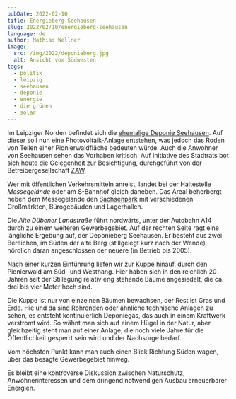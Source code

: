 ```yaml
---
pubDate: 2022-02-10
title: Energieberg Seehausen
slug: 2022/02/10/energieberg-seehausen
language: de
author: Mathias Wellner
image:
  src: /img/2022/deponieberg.jpg
  alt: Ansicht vom Südwesten
tags:
  - politik
  - leipzig
  - seehausen
  - deponie
  - energie
  - die grünen
  - solar
---
```



Im Leipziger Norden befindet sich die [ehemalige Deponie Seehausen](https://www.l-iz.de/politik/brennpunkt/2021/05/der-stadtrat-tagte-deponieberg-seehausen-seehausener-machen-ihr-mitspracherecht-beim-bebauungsplan-deutlich-video-388118). Auf dieser soll nun eine Photovoltaik-Anlage entstehen, was jedoch das Roden von Teilen einer Pionierwaldfläche bedeuten würde. Auch die Anwohner von Seehausen sehen das Vorhaben kritisch. Auf Initiative des Stadtrats bot sich heute die Gelegenheit zur Besichtigung, durchgeführt von der Betreibergesellschaft [ZAW](https://www.zaw-sachsen.de/).

Wer mit öffentlichen Verkehrsmitteln anreist, landet bei der Haltestelle _Messegelände_ oder am S-Bahnhof gleich daneben. Das Areal beherbergt neben dem Messegelände den [Sachsenpark](http://www.sachsenpark.de/) mit verschiedenen Großmärkten, Bürogebäuden und Lagerhallen.

<ResponsiveImage
  src="/img/2022/messe.jpg"
  alt="Messegelände"
  aspectRatio="4:3"
/>

Die _Alte Dübener Landstraße_ führt nordwärts, unter der Autobahn A14 durch zu einem weiteren Gewerbegebiet. Auf der rechten Seite ragt eine längliche Ergebung auf, der Deponieberg Seehausen. Er besteht aus zwei Bereichen, im Süden der alte Berg (stillgelegt kurz nach der Wende), nördlich daran angeschlossen der neuere (in Betrieb bis 2005).

<ResponsiveImage
  src="/img/2022/deponieberg.jpg"
  alt="Ansicht vom Südwesten"
  aspectRatio="4:3"
/>

Nach einer kurzen Einführung liefen wir zur Kuppe hinauf, durch den Pionierwald am Süd- und Westhang. Hier haben sich in den reichlich 20 Jahren seit der Stillegung relativ eng stehende Bäume angesiedelt, die ca. drei bis vier Meter hoch sind.

<ResponsiveImage
  src="/img/2022/kuppe.jpg"
  alt="Plateau des Deponieberges"
  aspectRatio="4:3"
/>

Die Kuppe ist nur von einzelnen Bäumen bewachsen, der Rest ist Gras und Erde. Hie und da sind Rohrenden oder ähnliche technische Anlagen zu sehen, es entsteht kontinuierlich Deponiegas, das auch in einem Kraftwerk verstromt wird. So wähnt man sich auf einem Hügel in der Natur, aber gleichzeitig steht man auf einer Anlage, die noch viele Jahre für die Öffentlichkeit gesperrt sein wird und der Nachsorge bedarf.

<ResponsiveImage
  src="/img/2022/suedblick.jpg"
  alt="Ausblick vom Deponieberg Richtung Stadtzentrum"
  aspectRatio="4:3"
/>

Vom höchsten Punkt kann man auch einen Blick Richtung Süden wagen, über das besagte Gewerbegebiet hinweg.

<ResponsiveImage
  src="/img/2022/gruene-gruppe.jpg"
  alt="Besprechung nach der Begehung"
  aspectRatio="4:3"
/>

Es bleibt eine kontroverse Diskussion zwischen Naturschutz, Anwohnerinteressen und dem dringend notwendigen Ausbau erneuerbarer Energien.

